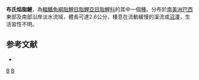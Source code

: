 {{Speciesbox 
| taxon = Spintherobolus broccae
| status = NE
| status_system = IUCN3.1
| authority =  [[Myers|Myers]], 1925
| synonyms = 
}}
'''布氏焰脂鯉'''，為[[輻鰭魚綱|輻鰭魚綱]][[脂鯉目|脂鯉目]][[脂鯉亞目|脂鯉亞目]][[脂鯉科|脂鯉科]]的其中一個[[種|種]]。分布於[[南美洲|南美洲]][[巴西|巴西]]東部及南部沿岸淡水流域，體長可達2.6公分，棲息在流動緩慢的溪流或[[沼澤|沼澤]]，生活習性不明。

==参考文献==
{{refbegin}}
*{{FishBase_species|genus=Spintherobolus|species=broccae|year=2014|month=1}}
{{refend}}

{{Taxonbar|from=Q6408305}}

[[Category:焰脂鯉屬|B]]
[[Category:1925年描述的鱼类|B]]


{{魚類小作品}}